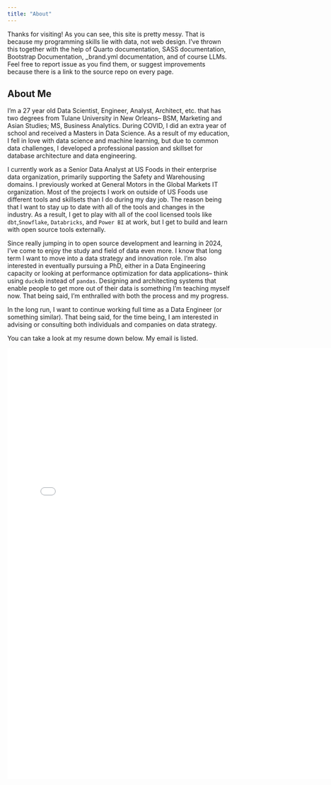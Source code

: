 ```yaml
---
title: "About"
---
```


Thanks for visiting! As you can see, this site is pretty messy. That is because my programming skills lie with data, not web design. I've thrown this together with the help of Quarto documentation, SASS documentation, Bootstrap Documentation, _brand.yml documentation, and of course LLMs. Feel free to report issue as you find them, or suggest improvements because there is a link to the source repo on every page.



## About Me
I'm a 27 year old Data Scientist, Engineer, Analyst, Architect, etc. that has two degrees from Tulane University in New Orleans-- BSM, Marketing and Asian Studies; MS, Business Analytics. During COVID, I did an extra year of school and received a Masters in Data Science. As a result of my education, I fell in love with data science and machine learning, but due to common data challenges, I developed a professional passion and skillset for database architecture and data engineering.

I currently work as a Senior Data Analyst at US Foods in their enterprise data organization, primarily supporting the Safety and Warehousing domains. I previously worked at General Motors in the Global Markets IT organization. Most of the projects I work on outside of US Foods use different tools and skillsets than I do during my day job. The reason being that I want to stay up to date with all of the tools and changes in the industry. As a result, I get to play with all of the cool licensed tools like `dbt`,`Snowflake`, `Databricks`, and `Power BI` at work, but I get to build and learn with open source tools externally. 

Since really jumping in to open source development and learning in 2024, I've come to enjoy the study and field of data even more. I know that long term I want to move into a data strategy and innovation role. I'm also interested in eventually pursuing a PhD, either in a Data Engineering capacity or looking at performance optimization for data applications-- think using `duckdb` instead of `pandas`. Designing and architecting systems that enable people to get more out of their data is something I'm teaching myself now. That being said, I'm enthralled with both the process and my progress. 

In the long run, I want to continue working full time as a Data Engineer (or something similar). That being said, for the time being, I am interested in advising or consulting both individuals and companies on data strategy. 

You can take a look at my resume down below. My email is listed.

![](images/Chris%20Kornaros%20Resume.pdf){fig-align="center" width=750 height=975}

